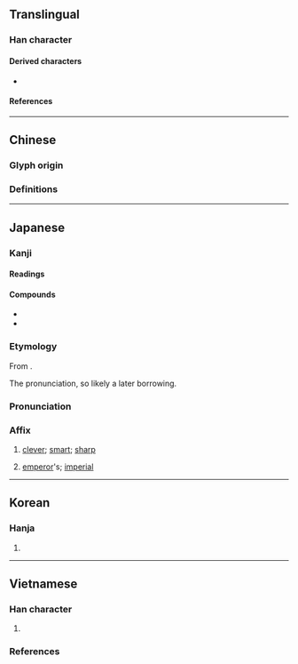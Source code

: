 {{also|睿}}
{{character info}}
==Translingual==

===Han character===
{{Han char|rn=29|rad=又|as=14|sn=16|four=27640|canj=YUE|ids=⿰睿又}}

====Derived characters====
* {{l|mul|[[𧾩]], [[𡓝]]}}

====References====
{{Han ref|kx=0167.040|dkj=03214|dj=0379.030|hdz=10402.020|uh=53E1}}

----

==Chinese==

===Glyph origin===
{{Han etym}}
{{Han compound|𣦻|谷|目|t1=|t2=valley|t3=eye|alt1=𣦼|abb2=y|ls=ic}}

===Definitions===
{{zh-see|睿|v}}

----

==Japanese==

===Kanji===
{{ja-kanji|grade=|rs=又14}}

====Readings====
{{ja-readings
|on=えい
|kun=かしこ-い
}}

====Compounds====
{{der-top3|Compounds}}
* {{ja-r|叡%智|えい%ち}}
* {{ja-r|比%叡%山|^ひ%えい%ざん}}
{{der-bottom}}

===Etymology===
{{ja-kanjitab|えい|yomi=kanon}}
From {{der|ja|ltc|sort=えい|-}} {{ltc-l|叡}}.

The {{m|ja|漢音|tr=kan'on}} pronunciation, so likely a later borrowing.

===Pronunciation===
{{ja-pron|えい|y=kanon}}

===Affix===
{{ja-pos|affix|えい}}

# [[clever]]; [[smart]]; [[sharp]]
# {{lb|ja|prefix}} [[emperor]]'s; [[imperial]]

----

==Korean==

===Hanja===
{{ko-hanja/new|예}}

# {{rfdef|ko|sort=又14}}

----

==Vietnamese==

===Han character===
{{vi-readings|sort=又14
|hanviet=duệ-gdhn
|phienthiet=俞芮 dũ nhuế
}}

# {{rfdef|vi|sort=又14}}

===References===
<references/>